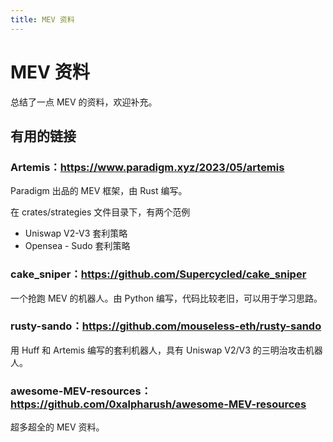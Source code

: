 ```yaml
---
title: MEV 资料
---
```


# MEV 资料

<Preamble />
总结了一点 MEV 的资料，欢迎补充。

## 有用的链接

### Artemis：https://www.paradigm.xyz/2023/05/artemis

Paradigm 出品的 MEV 框架，由 Rust 编写。

在 crates/strategies 文件目录下，有两个范例

- Uniswap V2-V3 套利策略
- Opensea - Sudo 套利策略

### cake_sniper：https://github.com/Supercycled/cake_sniper

一个抢跑 MEV 的机器人。由 Python 编写，代码比较老旧，可以用于学习思路。

### rusty-sando：https://github.com/mouseless-eth/rusty-sando

用 Huff 和 Artemis 编写的套利机器人，具有 Uniswap V2/V3 的三明治攻击机器人。

### awesome-MEV-resources：https://github.com/0xalpharush/awesome-MEV-resources

超多超全的 MEV 资料。
